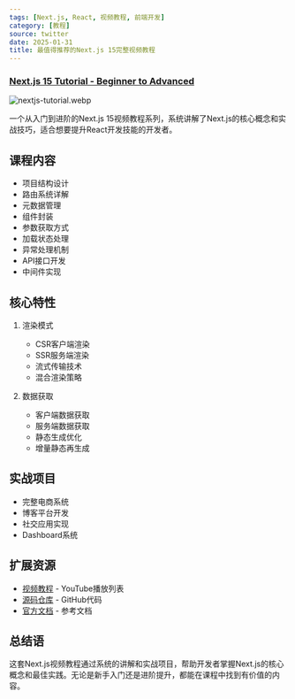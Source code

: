 ```yaml
---
tags: [Next.js, React, 视频教程, 前端开发]
category: [教程]
source: twitter
date: 2025-01-31
title: 最值得推荐的Next.js 15完整视频教程
---
```


### [Next.js 15 Tutorial - Beginner to Advanced](https://twitter-thread.com/t/1882422949233537110)

![nextjs-tutorial.webp](https://img.mengpeng.tech/i/2025/02/07/67a5ed4b64211.webp)

一个从入门到进阶的Next.js 15视频教程系列，系统讲解了Next.js的核心概念和实战技巧，适合想要提升React开发技能的开发者。

## 课程内容

- 项目结构设计
- 路由系统详解
- 元数据管理
- 组件封装
- 参数获取方式
- 加载状态处理
- 异常处理机制
- API接口开发
- 中间件实现

## 核心特性

1. 渲染模式
   - CSR客户端渲染
   - SSR服务端渲染
   - 流式传输技术
   - 混合渲染策略

2. 数据获取
   - 客户端数据获取
   - 服务端数据获取
   - 静态生成优化
   - 增量静态再生成

## 实战项目

- 完整电商系统
- 博客平台开发
- 社交应用实现
- Dashboard系统

## 扩展资源

- [视频教程](https://youtube.com/playlist?list=PLC3y8-rFHvwhIEc4I4YsRz5C7GOBnxSJY) - YouTube播放列表
- [源码仓库](https://github.com/topics/nextjs-tutorial) - GitHub代码
- [官方文档](https://nextjs.org/docs) - 参考文档

## 总结语

这套Next.js视频教程通过系统的讲解和实战项目，帮助开发者掌握Next.js的核心概念和最佳实践。无论是新手入门还是进阶提升，都能在课程中找到有价值的内容。 